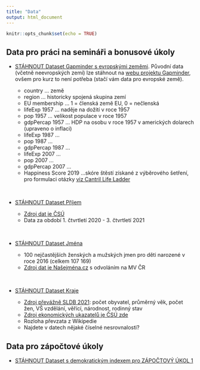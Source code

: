 ```yaml
---
title: "Data"
output: html_document
---
```


```r
knitr::opts_chunk$set(echo = TRUE)
```

## Data pro práci na semináři a bonusové úkoly

* [STÁHNOUT Dataset Gapminder s evropskými zeměmi](https://docs.google.com/spreadsheets/d/1OfcaO7OXdenoDgETpqbn-mb5sR_ncKnxgceCdanKKP0/edit?usp=sharing). Původní data (včetně neevropských zemí) lze stáhnout na [webu projektu Gapminder](https://www.gapminder.org/data/), ovšem pro kurz to není potřeba (stačí vám data pro evropské země).

  - country	... země
  - region	... historicky spojená skupina zemí
  - EU membership	... 1 = členská země EU, 0 = nečlenská
  - lifeExp 1957	... naděje na dožití v roce 1957
  - pop 1957 ... velikost populace v roce 1957	
  - gdpPercap 1957	... HDP na osobu v roce 1957 v amerických dolarech (upraveno o inflaci)
  - lifeExp 1987	... 
  - pop 1987	... 	
  - gdpPercap 1987	...
  - lifeExp 2007	...
  - pop 2007	...
  - gdpPercap 2007	...
  - Happiness Score 2019 ...skóre štěstí získané z výběrového šetření, pro formulaci otázky [viz Cantril Life Ladder](https://news.gallup.com/poll/122453/understanding-gallup-uses-cantril-scale.aspx)

</br> 

* [STÁHNOUT Dataset Příjem](https://docs.google.com/spreadsheets/d/1aYFWkbsum688xuzN-P4Z7ZYWvFaH-xVwf4utqq1STaY/edit?usp=sharing)

  - [Zdroj dat je ČSÚ](https://www.czso.cz/csu/czso/cri/prumerne-mzdy-3-ctvrtleti-2021)
  - Data za období 1. čtvrtletí 2020 - 3. čtvrtletí 2021

</br>

* [STÁHNOUT Dataset Jména](https://docs.google.com/spreadsheets/d/1r7Sxsn_a2RgFC6FdNmqYJSBBZMMLkhFM7sF6WP7_suo/edit?usp=sharing)

  - 100 nejčastějších ženských a mužských jmen pro děti narozené v roce 2016 (celkem 107 169)
  - [Zdroj dat je Našejména.cz](https://www.nasejmena.cz/nj/cetnost.php?id=2016&typ=rocnik) s odvoláním na MV ČR

</br>

* [STÁHNOUT Dataset Kraje](https://docs.google.com/spreadsheets/d/1v6NbEPfiaDptpgi11gpNnbibZC_kiJ-lfW9kX4ZHr_M/edit?usp=sharing)

  - [Zdroj převážně SLDB 2021](https://www.czso.cz/csu/scitani2021/vysledky-prvni ): počet obyvatel, průměrný věk, počet žen, VŠ vzdělání, věřící, národnost, rodinný stav
  - [Zdroj ekonomických ukazatelů je ČSÚ zde](https://www.czso.cz/csu/czso/porovnani-kraju)
  - Rozloha převzata z Wikipedie
  - Najdete v datech nějaké číselné nesrovnalosti?
  
  
## Data pro zápočtové úkoly

* [STÁHNOUT Dataset s demokratickým indexem pro ZÁPOČTOVÝ ÚKOL 1](https://docs.google.com/spreadsheets/d/1RzYdIdqhahL0yXBQh2GQ6ncBgGLfHcrVEq94vJlp7k8/edit?usp=sharing)